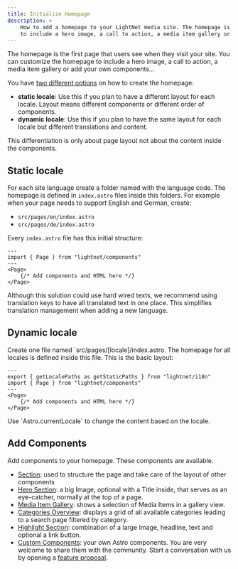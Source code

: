 ```yaml
---
title: Initialize Homepage
description: >
    How to add a homepage to your LightNet media site. The homepage is the first page that users see when they visit your site. You can customize the homepage
    to include a hero image, a call to action, a media item gallery or add your own components...
---
```




The homepage is the first page that users see when they visit your site. You can customize the homepage
to include a hero image, a call to action, a media item gallery or add your own components...

You have [two different options](/build/pages/fundamentals/#page-folder-structure) on how to create the homepage:

- **static locale**: Use this if you plan to have a different layout for each locale. Layout means different components or different order of components.
- **dynamic locale**: Use this if you plan to have the same layout for each locale but different translations and content.

This differentiation is only about page layout not about the content inside the components. 

## Static locale

For each site language create a folder named with the language code.
The homepage is defined in `index.astro` files inside this folders.
For example when your page needs to support English and German, create:

- `src/pages/en/index.astro`
- `src/pages/de/index.astro`

Every `index.astro` file has this initial structure:

```astro title="src/pages/en/index.astro"
---
import { Page } from "lightnet/components"
---
<Page>
    {/* Add components and HTML here */}
</Page>
```

<Aside type="tip">
Although this solution could use hard wired texts, we recommend using translation keys
to have all translated text in one place. This simplifies translation management when adding a new language.
</Aside>


## Dynamic locale

Create one file named `src/pages/[locale]/index.astro. The homepage for all locales is 
defined inside this file.
This is the basic layout:

```astro title="src/pages/[locale]/index.astro"
---
export { getLocalePaths as getStaticPaths } from "lightnet/i18n"
import { Page } from "lightnet/components"
---
<Page>
    {/* Add components and HTML here */}
</Page>
```

<Aside type="tip">
Use `Astro.currentLocale` to change the content based on the locale.
</Aside>

## Add Components

Add components to your homepage. These components are available.

- [Section](/build/pages/section): used to structure the page and take care of the layout of other components
- [Hero Section](/build/pages/hero): a big Image, optional with a Title inside, that serves as an eye-catcher, normally at the top of a page.
- [Media Item Gallery](/build/pages/media-gallery): shows a selection of Media Items in a gallery view.
- [Categories Overview](/build/pages/categories-overview): displays a grid of all available categories leading to a search page filtered by category.
- [Highlight Section](/build/pages/highlight-section): combination of a large Image, headline, text and optional a link button.
- [Custom Components](/build/pages/custom-components): your own Astro components. You are very welcome to share them with the community. Start a conversation with us by opening a [feature proposal](https://github.com/LightNetDev/LightNet/issues/new?template=---02-feature-proposal.yml).